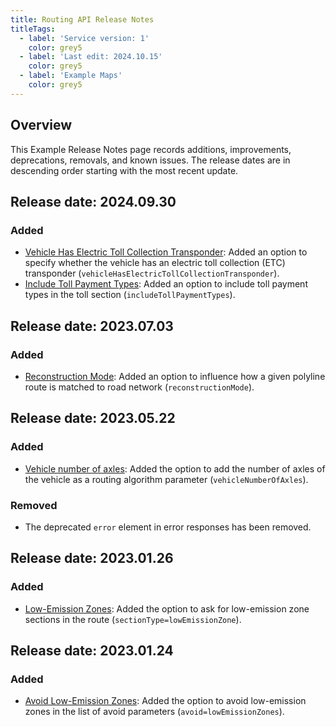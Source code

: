 ```yaml
---
title: Routing API Release Notes
titleTags:
  - label: 'Service version: 1'
    color: grey5
  - label: 'Last edit: 2024.10.15'
    color: grey5
  - label: 'Example Maps'
    color: grey5
---
```


## Overview

This Example Release Notes page records additions, improvements, deprecations, removals, and known issues. The release dates are in descending order starting with the most recent update.

## Release date: 2024.09.30

### Added

- [Vehicle Has Electric Toll Collection Transponder](../common-routing-parameters): Added an option to specify whether the vehicle has an electric toll collection (ETC) transponder (`vehicleHasElectricTollCollectionTransponder`).
- [Include Toll Payment Types](../calculate-route): Added an option to include toll payment types in the toll section (`includeTollPaymentTypes`).

## Release date: 2023.07.03

### Added

- [Reconstruction Mode](../common-routing-parameters): Added an option to influence how a given polyline route is matched to road network (`reconstructionMode`).

## Release date: 2023.05.22

### Added

- [Vehicle number of axles](../calculate-route): Added the option to add the number of axles of the vehicle as a routing algorithm parameter (`vehicleNumberOfAxles`).

### Removed

- The deprecated `error` element in error responses has been removed.

## Release date: 2023.01.26

### Added

- [Low-Emission Zones](../calculate-route): Added the option to ask for low-emission zone sections in the route (`sectionType=lowEmissionZone`).

## Release date: 2023.01.24

### Added

- [Avoid Low-Emission Zones](../common-routing-parameters): Added the option to avoid low-emission zones in the list of avoid parameters (`avoid=lowEmissionZones`).
